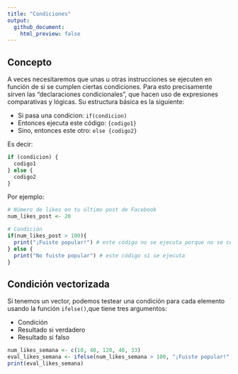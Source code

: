```yaml
---
title: "Condiciones"
output: 
  github_document:
    html_preview: false
---
```


## Concepto

A veces necesitaremos que unas u otras instrucciones se ejecuten en función de si se cumplen ciertas condiciones. Para esto precisamente sirven las "declaraciones condicionales", que hacen uso de expresiones comparativas y lógicas. Su estructura básica es la siguiente:

- Si pasa una condicion: `if(condicion)`
- Entonces ejecuta este código: `{codigo1}`
- Sino, entonces este otro: `else {codigo2}`

Es decir:

```r
if (condicion) {
  codigo1
} else {
  codigo2
}
```

Por ejemplo:

```r
# Número de likes en tu último post de Facebook
num_likes_post <- 20

# Condición
if(num_likes_post > 100){
  print("¡Fuiste popular!") # este código no se ejecuta porque no se cumple la condición
} else {
  print("No fuiste popular") # este código sí se ejecuta
}
```

## Condición vectorizada

Si tenemos un vector, podemos testear una condición para cada elemento usando la función `ifelse()`,que tiene tres argumentos:

- Condición
- Resultado si verdadero
- Resultado si falso

```r
num_likes_semana <- c(10, 40, 120, 40, 33)
eval_likes_semana <- ifelse(num_likes_semana > 100, "¡Fuiste popular!", "No fuiste popular" )
print(eval_likes_semana)
```

